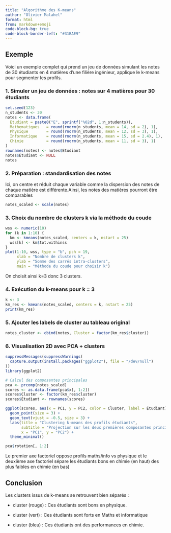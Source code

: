 ```yaml
---
title: "Algorithme des K-means"
author: "Olivier Malahel"
format: html
from: markdown+emoji
code-block-bg: true
code-block-border-left: "#31BAE9"
---
```


## Exemple 

Voici un exemple complet qui prend un jeu de données simulant les notes de 30 étudiants en 4 matières d’une filière ingénieur, applique le k-means pour segmenter les profils. 

### 1. Simuler un jeu de données : notes sur 4 matières pour 30 étudiants

```R
set.seed(123)
n_students <- 30
notes <- data.frame(
  Etudiant = paste0("E", sprintf("%02d", 1:n_students)),
  Mathematiques   = round(rnorm(n_students, mean = 14, sd = 2), 1),
  Physique        = round(rnorm(n_students, mean = 12, sd = 3), 1),
  Informatique    = round(rnorm(n_students, mean = 15, sd = 2.4), 1),
  Chimie          = round(rnorm(n_students, mean = 11, sd = 3), 1)
)
rownames(notes) <- notes$Etudiant
notes$Etudiant <- NULL
notes
```

### 2. Préparation : standardisation des notes

Ici, on centre et réduit chaque variable comme la dispersion des notes de chaque matière est différente.Ainsi, les notes des matières pourront être comparables


```R
notes_scaled <- scale(notes)
```

### 3. Choix du nombre de clusters k via la méthode du coude

```R

wss <- numeric(10)
for (k in 1:10) {
  km <- kmeans(notes_scaled, centers = k, nstart = 25)
  wss[k] <- km$tot.withinss
}
plot(1:10, wss, type = "b", pch = 19,
     xlab = "Nombre de clusters k",
     ylab = "Somme des carrés intra-clusters",
     main = "Méthode du coude pour choisir k")

```

On choisit ainsi k=3 donc 3 clusters. 

### 4. Exécution du k-means pour k = 3

```R
k <- 3
km_res <- kmeans(notes_scaled, centers = k, nstart = 25)
print(km_res)
```

### 5. Ajouter les labels de cluster au tableau original

```R
notes_cluster <- cbind(notes, Cluster = factor(km_res$cluster))
```

### 6. Visualisation 2D avec PCA + clusters
 
```R
suppressMessages(suppressWarnings(
  capture.output(install.packages("ggplot2"), file = "/dev/null")
))
library(ggplot2)

# Calcul des composantes principales
pca <- prcomp(notes_scaled)
scores <- as.data.frame(pca$x[, 1:2])
scores$Cluster <- factor(km_res$cluster)
scores$Étudiant <- rownames(scores)

ggplot(scores, aes(x = PC1, y = PC2, color = Cluster, label = Étudiant)) +
  geom_point(size = 3) +
  geom_text(vjust = -0.5, size = 3) +
  labs(title = "Clustering k-means des profils étudiants",
       subtitle = "Projection sur les deux premières composantes principales",
       x = "PC1", y = "PC2") +
  theme_minimal()
```

```R
pca$rotation[, 1:2] 
```

Le premier axe factoriel oppose profils maths/info vs physique et le deuxième axe factoriel sépare les étudiants bons en chimie (en haut) des plus faibles en chimie (en bas)

## Conclusion 

Les clusters issus de k-means se retrouvent bien séparés :

- cluster (rouge) : Ces étudiants sont bons en physique. 

- cluster (vert) : Ces étudiants sont forts en Maths et informatique

- cluster (bleu) : Ces étudiants ont des performances en chimie. 
